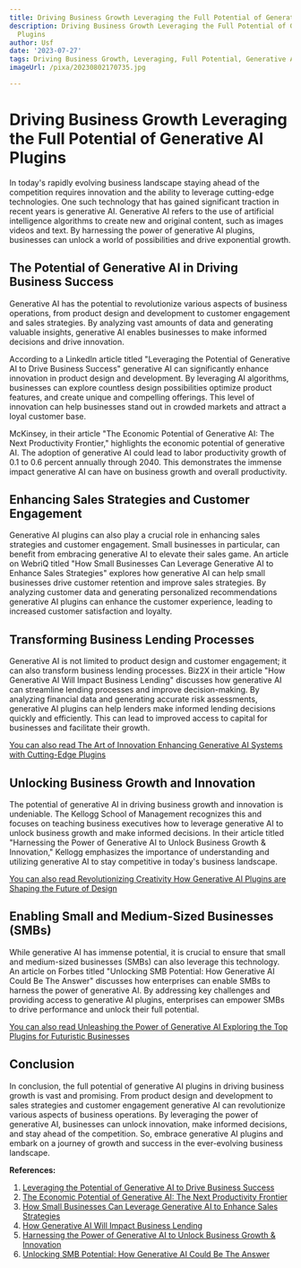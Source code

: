 ```yaml
---
title: Driving Business Growth Leveraging the Full Potential of Generative AI Plugins
description: Driving Business Growth Leveraging the Full Potential of Generative AI
  Plugins
author: Usf
date: '2023-07-27'
tags: Driving Business Growth, Leveraging, Full Potential, Generative AI Plugins
imageUrl: /pixa/20230802170735.jpg

---
```

# Driving Business Growth Leveraging the Full Potential of  Generative AI Plugins

In today's rapidly evolving business landscape staying ahead  of  the competition requires innovation and the ability to leverage cutting-edge technologies. One such technology that has gained significant  traction in recent years  is generative AI. Generative AI refers to the use of artificial intelligence algorithms to create new and original content, such as images videos and text. By harnessing the power of generative  AI plugins, businesses  can  unlock a world of possibilities and  drive exponential growth.

## The Potential of Generative AI in Driving  Business Success

Generative AI has the potential to revolutionize various aspects of business operations, from product  design and development to customer engagement and sales strategies. By  analyzing vast amounts of data and generating valuable insights, generative AI enables businesses to make informed decisions and drive innovation.

According to a LinkedIn article titled "Leveraging the Potential of Generative AI to  Drive Business Success" generative  AI can significantly enhance innovation  in  product design and development. By leveraging AI algorithms, businesses can explore countless design possibilities optimize product features, and create unique and compelling offerings. This  level of innovation can help  businesses stand out in  crowded  markets and attract a loyal customer base.

McKinsey, in  their article "The Economic Potential of Generative AI: The Next Productivity  Frontier," highlights the economic potential of generative  AI. The adoption  of  generative AI could lead to labor productivity growth of 0.1 to 0.6 percent annually through 2040. This demonstrates the immense impact generative AI can have on business growth and overall productivity.

## Enhancing Sales Strategies  and Customer  Engagement

Generative AI plugins can also play a crucial role in enhancing sales strategies and customer engagement. Small businesses in particular, can benefit from embracing generative AI  to elevate their  sales game. An article on WebriQ titled "How Small Businesses Can  Leverage Generative AI to Enhance Sales Strategies" explores how generative  AI can help small businesses drive customer retention and improve sales strategies. By analyzing customer data and generating personalized recommendations  generative AI plugins can enhance  the customer experience, leading to increased customer satisfaction and loyalty.

##  Transforming Business  Lending Processes

Generative  AI is  not limited to product design and customer engagement; it can also transform business lending processes. Biz2X in  their article "How Generative  AI Will Impact Business Lending" discusses how  generative AI can streamline lending processes and improve decision-making. By analyzing financial data and  generating accurate risk assessments, generative AI plugins can help lenders make informed lending  decisions quickly and efficiently. This can lead to improved access to capital for businesses and facilitate their growth.

[You can also read The Art of Innovation Enhancing Generative AI Systems with Cutting-Edge Plugins](The%20Art%20of%20Innovation%20Enhancing%20Generative%20AI%20Systems%20with%20Cutting-Edge%20Plugins)


## Unlocking  Business Growth and Innovation

The potential of generative AI in driving business growth and innovation is undeniable. The Kellogg School of Management  recognizes this and  focuses  on teaching business executives how to leverage generative AI to unlock business growth and make informed  decisions. In their article titled "Harnessing the Power of Generative AI to Unlock Business Growth & Innovation," Kellogg emphasizes the importance of understanding and utilizing generative AI to stay competitive in today's business landscape.

[You can also read Revolutionizing Creativity How Generative AI Plugins are Shaping the Future of Design](Revolutionizing%20Creativity%20How%20Generative%20AI%20Plugins%20are%20Shaping%20the%20Future%20of%20Design)


## Enabling Small and Medium-Sized Businesses (SMBs)

While  generative AI has  immense potential, it is crucial to ensure that small and medium-sized businesses (SMBs) can also leverage this technology. An article on Forbes titled "Unlocking SMB Potential: How Generative AI Could Be The Answer" discusses how enterprises can enable SMBs to  harness  the power of  generative  AI. By addressing key challenges and providing access to generative AI plugins, enterprises can empower SMBs to drive performance and unlock their full potential.

[You can also read Unleashing the Power of  Generative AI Exploring the Top Plugins for Futuristic Businesses](Unleashing%20the%20Power%20of%20Generative%20AI%20Exploring%20the%20Top%20Plugins%20for%20Futuristic%20Businesses)


## Conclusion

In  conclusion,  the full potential  of generative AI plugins in driving business growth is  vast  and promising. From product design and development to sales strategies and customer engagement generative AI can revolutionize various aspects  of  business  operations. By leveraging the power of generative AI,  businesses can unlock innovation, make informed decisions, and stay  ahead  of the  competition.  So, embrace generative AI plugins and embark  on a journey of growth and success in the ever-evolving business landscape.

**References:**

1. [Leveraging the  Potential of Generative AI to Drive Business Success](https://www.linkedin.com/pulse/leveraging-potential-generative-ai-drive-business-success-burrus)
2. [The  Economic Potential of Generative  AI: The Next Productivity  Frontier](https://www.mckinsey.com/capabilities/mckinsey-digital/our-insights/the-economic-potential-of-generative-ai-the-next-productivity-frontier)
3. [How Small Businesses  Can Leverage Generative AI to Enhance Sales Strategies](https://www.webriq.com/how-small-businesses-can-leverage-generative-ai-to-enhance-sales-strategies)
4.  [How Generative AI Will Impact Business Lending](https://www.biz2x.com/how-generative-ai-will-impact-business-lending/)
5. [Harnessing the Power of Generative AI to Unlock Business Growth & Innovation](https://www.kellogg.northwestern.edu/news/blog/2023/06/27/harnessing-power-generative-ai-unlock-business-growth-innovation.aspx)
6. [Unlocking SMB Potential: How Generative  AI Could Be The Answer](https://www.forbes.com/sites/forbesbusinessdevelopmentcouncil/2023/06/05/unlocking-smb-potential-how-generative-ai-could-be-the-answer/?sh=4b8f04e634f0)